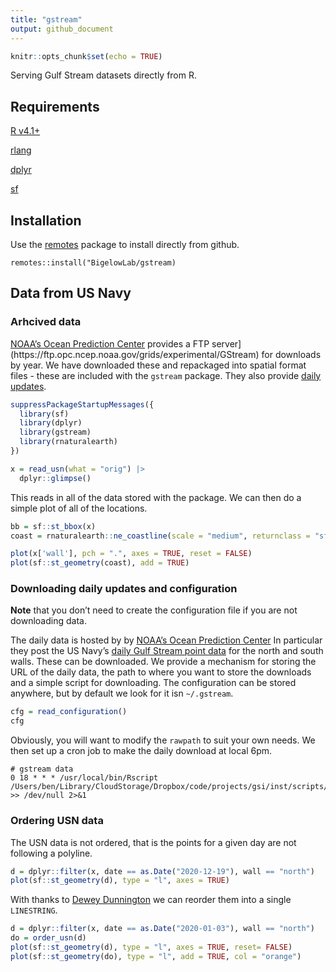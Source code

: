 ```yaml
---
title: "gstream"
output: github_document
---
```


```r
knitr::opts_chunk$set(echo = TRUE)
```

Serving Gulf Stream datasets directly from R.

## Requirements

[R v4.1+](https://www.r-project.org/)

[rlang](https://CRAN.R-project.org/package=rlang)

[dplyr](https://CRAN.R-project.org/package=dplyr)

[sf](https://CRAN.R-project.org/package=sf)


## Installation

Use the [remotes](https://CRAN.R-project.org/package=remotes) package to install directly from github.

```         
remotes::install("BigelowLab/gstream)
```

## Data from US Navy

### Arhcived data

[NOAA's Ocean Prediction Center](https://ocean.weather.gov/) provides a FTP server](https://ftp.opc.ncep.noaa.gov/grids/experimental/GStream) for downloads by year.  We have downloaded these and repackaged into spatial format files - these are included with the `gstream` package. They also provide [daily updates](https://ocean.weather.gov/gulf_stream_latest.txt).

```r
suppressPackageStartupMessages({
  library(sf)
  library(dplyr)
  library(gstream)
  library(rnaturalearth)
})

x = read_usn(what = "orig") |>
  dplyr::glimpse()
```

This reads in all of the data stored with the package. We can then do a simple plot of all of the locations.

```r
bb = sf::st_bbox(x)
coast = rnaturalearth::ne_coastline(scale = "medium", returnclass = "sf")

plot(x['wall'], pch = ".", axes = TRUE, reset = FALSE)
plot(sf::st_geometry(coast), add = TRUE)
```

### Downloading daily updates and configuration

**Note** that you don't need to create the configuration file if you are not downloading data.

The daily data is hosted by by [NOAA's Ocean Prediction Center](https://ocean.weather.gov/) In particular they post the US Navy's [daily Gulf Stream point data](https://ocean.weather.gov/gulf_stream_latest.txt) for the north and south walls. These can be downloaded.  We provide a mechanism for storing the URL of the daily data, the path to where you want to store the downloads and a simple script for downloading.  The configuration can be stored anywhere, but by default we look for it isn `~/.gstream`.


```r
cfg = read_configuration()
cfg
```

Obviously, you will want to modify the `rawpath` to suit your own needs. We then set up a cron job to make the daily download at local 6pm.

```
# gstream data
0 18 * * * /usr/local/bin/Rscript /Users/ben/Library/CloudStorage/Dropbox/code/projects/gsi/inst/scripts/usn_daily_download.R >> /dev/null 2>&1
```


### Ordering USN data

The USN data is not ordered, that is the points for a given day are not following a polyline. 

```r
d = dplyr::filter(x, date == as.Date("2020-12-19"), wall == "north")
plot(sf::st_geometry(d), type = "l", axes = TRUE)
```

With thanks to [Dewey Dunnington](https://gist.github.com/paleolimbot/0be47836de5008f308959923dac02c5b#gistcomment-5079768) we can reorder them into a single `LINESTRING`.

```r
d = dplyr::filter(x, date == as.Date("2020-01-03"), wall == "north")
do = order_usn(d)
plot(sf::st_geometry(d), type = "l", axes = TRUE, reset= FALSE)
plot(sf::st_geometry(do), type = "l", add = TRUE, col = "orange")
```

